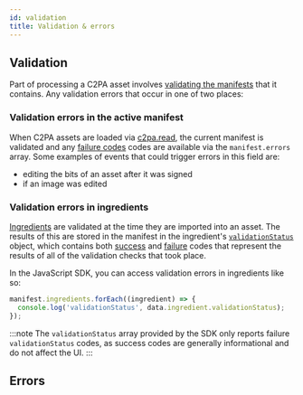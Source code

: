 ```yaml
---
id: validation
title: Validation & errors
---
```


## Validation

Part of processing a C2PA asset involves [validating the manifests](https://c2pa.org/specifications/specifications/1.0/specs/C2PA_Specification.html#_validation) that it contains. Any validation errors that occur in one of two places:

### Validation errors in the active manifest

When C2PA assets are loaded via [c2pa.read](../api/c2pa.c2pa#methods), the current manifest is validated and any [failure codes](https://c2pa.org/specifications/specifications/1.0/specs/C2PA_Specification.html#_failure_codes) codes are available via the `manifest.errors` array. Some examples of events that could trigger errors in this field are:

- editing the bits of an asset after it was signed
- if an image was edited

### Validation errors in ingredients

[Ingredients](../../introduction#ingredient) are validated at the time they are imported into an asset. The results of this are stored in the manifest in the ingredient's [`validationStatus`](https://c2pa.org/specifications/specifications/1.0/specs/C2PA_Specification.html#_existing_manifests) object, which contains both [success](https://c2pa.org/specifications/specifications/1.0/specs/C2PA_Specification.html#_success_codes) and [failure](https://c2pa.org/specifications/specifications/1.0/specs/C2PA_Specification.html#_failure_codes) codes that represent the results of all of the validation checks that took place.

In the JavaScript SDK, you can access validation errors in ingredients like so:

```typescript
manifest.ingredients.forEach((ingredient) => {
  console.log('validationStatus', data.ingredient.validationStatus);
});
```

:::note
The `validationStatus` array provided by the SDK only reports failure `validationStatus` codes, as success codes are generally informational and do not affect the UI.
:::

## Errors
